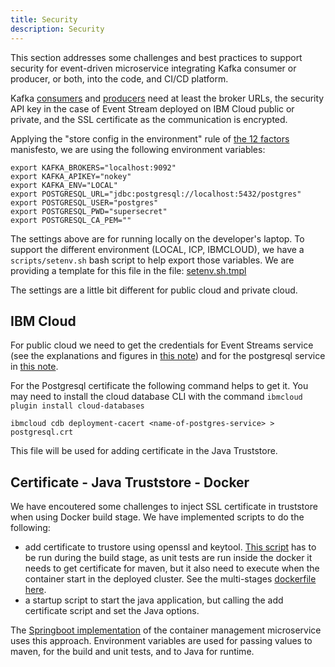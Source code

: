 ```yaml
---
title: Security
description: Security
---
```



This section addresses some challenges and best practices to support security for event-driven microservice integrating Kafka consumer or producer, or both, into the code, and CI/CD platform.

Kafka [consumers](https://ibm-cloud-architecture.github.io/refarch-eda/kafka/consumers/) and [producers](https://ibm-cloud-architecture.github.io/refarch-eda/kafka/producers/) need at least the broker URLs, the security API key in the case of Event Stream deployed on IBM Cloud public or private, and the SSL certificate as the communication is encrypted. 

Applying the "store config in the environment" rule of [the 12 factors](https://12factor.net/) manisfesto, we are using the following environment variables:

```
export KAFKA_BROKERS="localhost:9092"
export KAFKA_APIKEY="nokey"
export KAFKA_ENV="LOCAL"
export POSTGRESQL_URL="jdbc:postgresql://localhost:5432/postgres"
export POSTGRESQL_USER="postgres"
export POSTGRESQL_PWD="supersecret"
export POSTGRESQL_CA_PEM=""
```

The settings above are for running locally on the developer's laptop. To support the different environment (LOCAL, ICP, IBMCLOUD), we have a `scripts/setenv.sh` bash script to help export those variables. We are providing a template for this file in the file: [setenv.sh.tmpl](https://github.com/ibm-cloud-architecture/refarch-kc/blob/master/scripts/setenv.sh.tmpl) 

The settings are a little bit different for public cloud and private cloud. 

## IBM Cloud

For public cloud we need to get the credentials for Event Streams service (see the explanations and figures in [this note](../deployments/iks/#event-streams-service-on-ibm-cloud)) and for the postgresql service in [this note](../deployments/iks/#the-postgresql-service). 

For the Postgresql certificate the following command helps to get it. You may need to install the cloud database CLI with the command `ibmcloud plugin install cloud-databases`

```
ibmcloud cdb deployment-cacert <name-of-postgres-service> > postgresql.crt
```

This file will be used for adding certificate in the Java Truststore. 

## Certificate - Java Truststore - Docker

We have encoutered some challenges to inject SSL certificate in truststore when using Docker build stage. We have implemented scripts to do the following:

* add certificate to trustore using openssl and  keytool. [This script](https://github.com/ibm-cloud-architecture/refarch-kc-container-ms/blob/master/SpringContainerMS/scripts/add_certificates.sh) has to be run during the build stage, as unit tests are run inside the docker it needs to get certificate for maven, but it also need to execute when the container start in the deployed cluster. See the multi-stages [dockerfile here](https://github.com/ibm-cloud-architecture/refarch-kc-container-ms/blob/master/SpringContainerMS/Dockerfile).
* a startup script to start the java application, but calling the add certificate script and set the Java options.

The [Springboot implementation](https://ibm-cloud-architecture.github.io/refarch-kc-container-ms/springboot/) of the container management microservice uses this approach. Environment variables are used for passing values to maven, for the build and unit tests, and to Java for runtime. 

